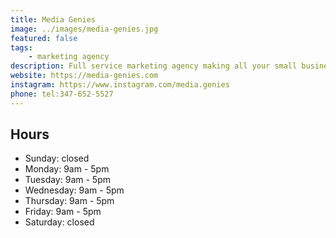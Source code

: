 ```yaml
---
title: Media Genies
image: ../images/media-genies.jpg
featured: false
tags:
    - marketing agency
description: Full service marketing agency making all your small business wishes come true.
website: https://media-genies.com
instagram: https://www.instagram.com/media.genies
phone: tel:347-652-5527
---
```


## Hours

- Sunday: closed
- Monday: 9am - 5pm
- Tuesday: 9am - 5pm
- Wednesday: 9am - 5pm
- Thursday: 9am - 5pm
- Friday: 9am - 5pm
- Saturday: closed